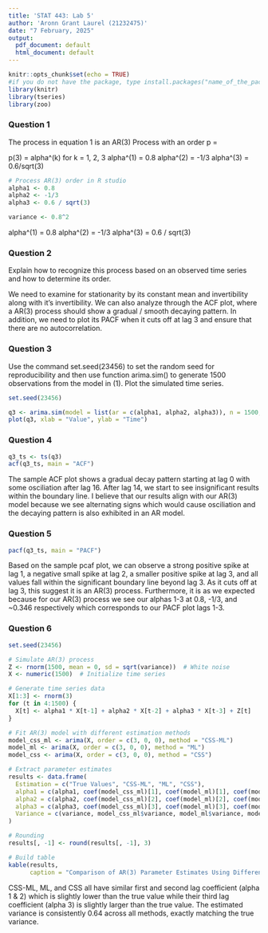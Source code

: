 ```yaml
---
title: 'STAT 443: Lab 5'
author: 'Aronn Grant Laurel (21232475)'
date: "7 February, 2025"
output:
  pdf_document: default
  html_document: default
---
```


```r
knitr::opts_chunk$set(echo = TRUE)
#if you do not have the package, type install.packages("name_of_the_package")
library(knitr)
library(tseries)
library(zoo)
```

### Question 1
The process in equation 1 is an AR(3) Process with an order p = 

p(3) = alpha^(k) for k = 1, 2, 3
alpha^(1) = 0.8
alpha^(2) = -1/3
alpha^(3) = 0.6/sqrt(3)

```r
# Process AR(3) order in R studio
alpha1 <- 0.8
alpha2 <- -1/3
alpha3 <- 0.6 / sqrt(3)

variance <- 0.8^2
```

alpha^(1) = 0.8
alpha^(2) = -1/3
alpha^(3) = 0.6 / sqrt(3)


### Question 2
Explain how to recognize this process based on an observed time series and 
how to determine its order.

We need to examine for stationarity by its constant mean and invertibility 
along with it's invertibility. We can also analyze through the ACF plot, 
where a AR(3) process should show a gradual / smooth decaying pattern.
In addition, we need to plot its PACF when it cuts off at lag 3 and ensure that
there are no autocorrelation.



### Question 3
Use the command set.seed(23456) to set the random seed for reproducibility and then use function arima.sim() to generate 1500 observations from the model in (1). Plot the simulated time series.

```r
set.seed(23456)

q3 <- arima.sim(model = list(ar = c(alpha1, alpha2, alpha3)), n = 1500, sd = sqrt(variance))
plot(q3, xlab = "Value", ylab = "Time")

```

### Question 4
```r
q3_ts <- ts(q3)
acf(q3_ts, main = "ACF")
```

The sample ACF plot shows a gradual decay pattern starting at lag 0 with some
osciliation after lag 16. After lag 14, we start to see insignificant results
within the boundary line. I believe that our results align with our AR(3) model
because we see alternating signs which would cause osciliation and the decaying
pattern is also exhibited in an AR model.

### Question 5
```r
pacf(q3_ts, main = "PACF")
```

Based on the sample pcaf plot, we can observe a strong positive spike at lag 1,
a negative small spike at lag 2, a smaller positive spike at lag 3, and
all values fall within the significant boundary line beyond lag 3. As it cuts off
at lag 3, this suggest it is an AR(3) process. 
Furthermore, it is as we expected because for our AR(3) process we see our alphas 1-3
at 0.8, -1/3, and ~0.346 respectively which corresponds to our PACF plot lags 1-3.




### Question 6
```r
set.seed(23456)

# Simulate AR(3) process
Z <- rnorm(1500, mean = 0, sd = sqrt(variance))  # White noise
X <- numeric(1500)  # Initialize time series

# Generate time series data
X[1:3] <- rnorm(3)
for (t in 4:1500) {
  X[t] <- alpha1 * X[t-1] + alpha2 * X[t-2] + alpha3 * X[t-3] + Z[t]
}

# Fit AR(3) model with different estimation methods
model_css_ml <- arima(X, order = c(3, 0, 0), method = "CSS-ML")
model_ml <- arima(X, order = c(3, 0, 0), method = "ML")
model_css <- arima(X, order = c(3, 0, 0), method = "CSS")

# Extract parameter estimates
results <- data.frame(
  Estimation = c("True Values", "CSS-ML", "ML", "CSS"),
  alpha1 = c(alpha1, coef(model_css_ml)[1], coef(model_ml)[1], coef(model_css)[1]),
  alpha2 = c(alpha2, coef(model_css_ml)[2], coef(model_ml)[2], coef(model_css)[2]),
  alpha3 = c(alpha3, coef(model_css_ml)[3], coef(model_ml)[3], coef(model_css)[3]),
  Variance = c(variance, model_css_ml$variance, model_ml$variance, model_css$variance)
)

# Rounding
results[, -1] <- round(results[, -1], 3)

# Build table
kable(results,
      caption = "Comparison of AR(3) Parameter Estimates Using Different Estimation Methods")

```

CSS-ML, ML, and CSS all have similar first and second lag coefficient (alpha 1 & 2) 
which is slightly lower than the true value while their third lag coefficient (alpha 3)
is slightly larger than the true value. The estimated variance is consistently 0.64 across all methods, exactly matching the true variance.


